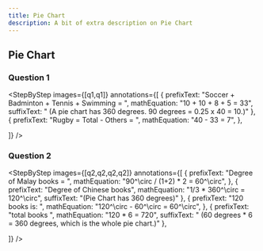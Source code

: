 ```yaml
---
title: Pie Chart
description: A bit of extra description on Pie Chart
---
```




## Pie Chart

### Question 1

<Accordions>
  <Accordion title="Question">
    <QuestionWithImage
      image={q1}
      subquestions={["The pie chart shows the CCAs taken up by a class of 40 students. How many students take up Rugby as a CCA?"]}
    />
  </Accordion>
  <Accordion title="Answer Walkthrough">

<StepByStep
  images={[q1,q1]}
  annotations={[
    {
      prefixText: "Soccer + Badminton + Tennis + Swimming = ",
      mathEquation: "10 + 10 + 8 + 5 = 33",
      suffixText: " (A pie chart has 360 degrees. 90 degrees = 0.25 x 40 = 10.)"
    },
        {
      prefixText: "Rugby = Total - Others = ",
      mathEquation: "40 - 33 = 7",
    },

]}
/>

  </Accordion>
</Accordions>

### Question 2

<Accordions>
  <Accordion title="Question">
    <QuestionWithImage
      image={q2}
      subquestions={[
"The pie chart shows the type of books in a library.",
"The number of Tamil books is 1/2 the number of Malay books and there are 400 more Chinese books than Malay books. How many books are there in the library altogether?"
]}
    />
  </Accordion>
  <Accordion title="Answer Walkthrough">

<StepByStep
  images={[q2,q2,q2,q2]}
  annotations={[
    {
      prefixText: "Degree of Malay books = ",
      mathEquation: "90^\\circ / (1+2) * 2 = 60^\\circ",
    },
        {
      prefixText: "Degree of Chinese books",
      mathEquation: "1/3 * 360^\\circ = 120^\\circ",
      suffixText: "(Pie Chart has 360 degrees)"
    },
            {
      prefixText: "120 books is: ",
      mathEquation: "120^\\circ - 60^\\circ = 60^\\circ",
    },
                {
      prefixText: "total books ",
      mathEquation: "120 * 6 = 720",
      suffixText: " (60 degrees * 6 = 360 degrees, which is the whole pie chart.)"
    },

]}
/>

  </Accordion>
</Accordions>
